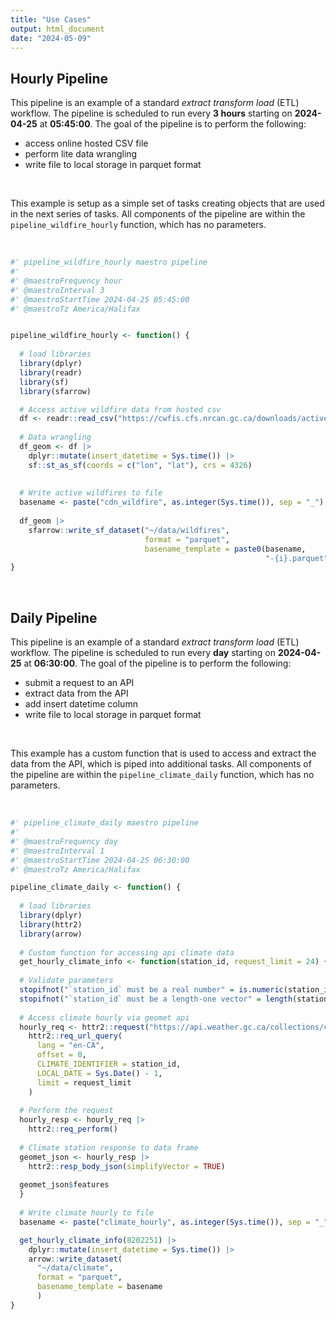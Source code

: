 ```yaml
---
title: "Use Cases"
output: html_document
date: "2024-05-09"
---
```



## Hourly Pipeline
This pipeline is an example of a standard *extract transform load* (ETL) workflow. The pipeline is scheduled to run every **3 hours** starting on **2024-04-25** at **05:45:00**. The goal of the pipeline is to perform the following:

  - access online hosted CSV file
  - perform lite data wrangling
  - write file to local storage in parquet format

<br>

This example is setup as a simple set of tasks creating objects that are used in the next series of tasks. All components of the pipeline are within the `pipeline_wildfire_hourly` function, which has no parameters.

<br>

```r
#' pipeline_wildfire_hourly maestro pipeline
#'
#' @maestroFrequency hour
#' @maestroInterval 3
#' @maestroStartTime 2024-04-25 05:45:00
#' @maestroTz America/Halifax


pipeline_wildfire_hourly <- function() {
  
  # load libraries
  library(dplyr)
  library(readr)
  library(sf)
  library(sfarrow)

  # Access active wildfire data from hosted csv
  df <- readr::read_csv("https://cwfis.cfs.nrcan.gc.ca/downloads/activefires/activefires.csv")
  
  # Data wrangling
  df_geom <- df |>
    dplyr::mutate(insert_datetime = Sys.time()) |>
    sf::st_as_sf(coords = c("lon", "lat"), crs = 4326)
  
  
  # Write active wildfires to file
  basename <- paste("cdn_wildfire", as.integer(Sys.time()), sep = "_")
  
  df_geom |>
    sfarrow::write_sf_dataset("~/data/wildfires",
                              format = "parquet",
                              basename_template = paste0(basename,
                                                         "-{i}.parquet"))
}
```

</br>

## Daily Pipeline
This pipeline is an example of a standard *extract transform load* (ETL) workflow. The pipeline is scheduled to run every **day** starting on **2024-04-25** at **06:30:00**. The goal of the pipeline is to perform the following:

  - submit a request to an API
  - extract data from the API
  - add insert datetime column
  - write file to local storage in parquet format

<br>

This example has a custom function that is used to access and extract the data from the API, which is piped into additional tasks. All components of the pipeline are within the `pipeline_climate_daily` function, which has no parameters.

<br>

```r
#' pipeline_climate_daily maestro pipeline
#'
#' @maestroFrequency day
#' @maestroInterval 1
#' @maestroStartTime 2024-04-25 06:30:00
#' @maestroTz America/Halifax

pipeline_climate_daily <- function() {
  
  # load libraries
  library(dplyr)
  library(httr2)
  library(arrow)
  
  # Custom function for accessing api climate data
  get_hourly_climate_info <- function(station_id, request_limit = 24) {
  
  # Validate parameters
  stopifnot("`station_id` must be a real number" = is.numeric(station_id) && station_id > 0)
  stopifnot("`station_id` must be a length-one vector" = length(station_id) == 1)
  
  # Access climate hourly via geomet api 
  hourly_req <- httr2::request("https://api.weather.gc.ca/collections/climate-hourly/items") |> 
    httr2::req_url_query(
      lang = "en-CA",
      offset = 0,
      CLIMATE_IDENTIFIER = station_id,
      LOCAL_DATE = Sys.Date() - 1,
      limit = request_limit
    )
  
  # Perform the request
  hourly_resp <- hourly_req |> 
    httr2::req_perform()
  
  # Climate station response to data frame
  geomet_json <- hourly_resp |> 
    httr2::resp_body_json(simplifyVector = TRUE)
  
  geomet_json$features
  }
  
  # Write climate hourly to file
  basename <- paste("climate_hourly", as.integer(Sys.time()), sep = "_")

  get_hourly_climate_info(8202251) |>
    dplyr::mutate(insert_datetime = Sys.time()) |>
    arrow::write_dataset(
      "~/data/climate",
      format = "parquet",
      basename_template = basename
      )
}

```
